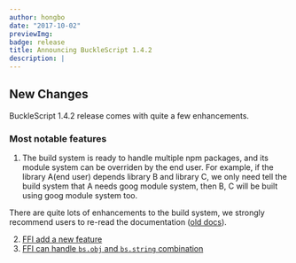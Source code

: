 ```yaml
---
author: hongbo
date: "2017-10-02"
previewImg:
badge: release
title: Announcing BuckleScript 1.4.2
description: |
---
```


## New Changes

BuckleScript 1.4.2 release comes with quite a few enhancements.

### Most notable features

1. The build system is ready to handle multiple npm packages, and its module
   system can be overriden by the end user. For example, if the library A(end
   user) depends library B and library C, we only need tell the build system
   that A needs goog module system, then B, C will be built using goog module
   system too.

There are quite lots of enhancements to the build system, we strongly recommend
users to re-read the documentation ([old
docs](http://bucklescript.github.io/bucklescript/Manual.html#_build_system_support)).

2. [FFI add a new
   feature](/docs/manual/latest/bind-to-js-function#fixed-arguments)
3. [FFI can handle `bs.obj` and `bs.string`
   combination](https://github.com/bucklescript/bucklescript/issues/1072)
